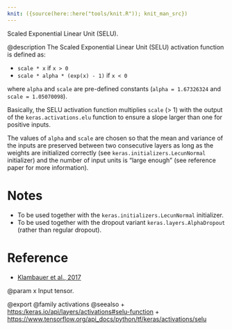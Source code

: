 ```yaml
---
knit: ({source(here::here("tools/knit.R")); knit_man_src})
---
```

Scaled Exponential Linear Unit (SELU).

@description
The Scaled Exponential Linear Unit (SELU) activation function is defined as:

- `scale * x` if `x > 0`
- `scale * alpha * (exp(x) - 1)` if `x < 0`

where `alpha` and `scale` are pre-defined constants
(`alpha = 1.67326324` and `scale = 1.05070098`).

Basically, the SELU activation function multiplies `scale` (> 1) with the
output of the `keras.activations.elu` function to ensure a slope larger
than one for positive inputs.

The values of `alpha` and `scale` are
chosen so that the mean and variance of the inputs are preserved
between two consecutive layers as long as the weights are initialized
correctly (see `keras.initializers.LecunNormal` initializer)
and the number of input units is "large enough"
(see reference paper for more information).

# Notes
- To be used together with the
    `keras.initializers.LecunNormal` initializer.
- To be used together with the dropout variant
    `keras.layers.AlphaDropout` (rather than regular dropout).

# Reference
- [Klambauer et al., 2017](https://arxiv.org/abs/1706.02515)

@param x
Input tensor.

@export
@family activations
@seealso
+ <https:/keras.io/api/layers/activations#selu-function>
+ <https://www.tensorflow.org/api_docs/python/tf/keras/activations/selu>
